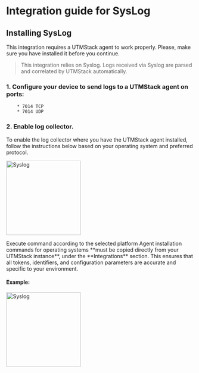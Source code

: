 # Integration guide for SysLog


## Installing SysLog

<Warning>
    This integration requires a UTMStack agent to work properly. Please, make sure you have installed it before you continue.
</Warning>

> This integration relies on Syslog. Logs received via Syslog are parsed and correlated by UTMStack automatically.


### 1. Configure your device to send logs to a UTMStack agent on ports:
        * 7014 TCP
        * 7014 UDP


### 2. Enable log collector.

<Note>
    To enable the log collector where you have the UTMStack agent installed, follow the instructions below based on your operating system and preferred protocol.
</Note>

<img
  height="200"
  className="block rounded-xl"
  src="/assets/images/integrations/syslog/step1.png"
  alt="Syslog"
/>


<Tip>
    Execute command according to the selected platform
</Tip>

<Warning>
    Agent installation commands for operating systems **must be copied directly from your UTMStack instance**, under the **Integrations** section.  
    This ensures that all tokens, identifiers, and configuration parameters are accurate and specific to your environment.
</Warning>

#### Example:

<img
  height="200"
  className="block rounded-xl"
  src="/assets/images/integrations/syslog/step2.png"
  alt="Syslog"
/>
